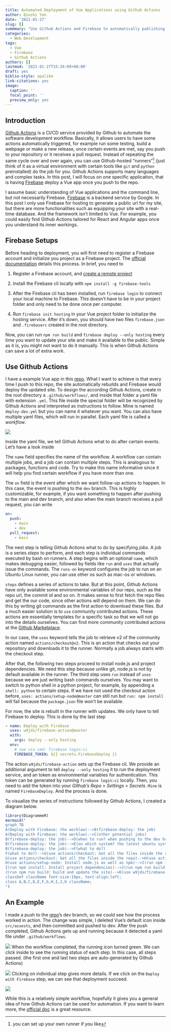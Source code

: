 ```yaml
---
title: Automated Deployment of Vue Applications using Github Actions
author: Qiushi Yan
date: '2021-01-27'
slug: []
summmary: "Use Github Actions and Firebase to automatically publishing you Vue app"
categories:
  - Web Development
tags:
  - Vue
  - Firebase
  - Github Actions
authors: []
lastmod: '2021-01-27T15:34:09+08:00'
draft: yes
biblio-style: apalike
link-citations: yes
image:
  caption: ''
  focal_point: ''
  preview_only: yes
---
```


## Introduction 

[Github Actions](https://docs.github.com/en/actions) is a CI/CD service provided by Github to automate the software development workflow. Basically, it allows users to have some actions automatically triggered, for example run some testing, build a webpage or make a new release, once certain events are met, say you push to your repository or it receives a pull request. Instead of repeating the same cycle over and over again, you can use Github-hosted "runners"^[you can set up your own runner if you like] (just think of it as a virtual environment with certain tools like `git` and `python` preinstalled) do the job for you. Github Actions supports many languages and complex tasks. In this post, I will focus on one specific application, that is having [Firebase](https://firebase.google.com/) deploy a Vue app once you push to the repo. 

I assume basic understanding of Vue applications and the command line, but not necessarily Firebase. [Firebase](https://firebase.google.com/) is a backend service by Google. In this post I only use Firebase for hosting to generate a public url for my site, but there are more functionalities such as equipping your site with a real-time database.  And the framework isn't limited to Vue. For example, you could easily find Github Actions tailored for React and Angular apps once you understand its inner workings. 

## Firebase Setups

Before heading to deployment, you will first need to register a Firebase account and initialize you project as a Firebase project. The [official documentation](https://firebase.google.com/docs/hosting) details this process. In brief, you need to 

1. Register a Firebase account, and [create a remote project](https://firebase.google.com/docs/web/setup)

2. Install the Firebase cli locally with `npm install -g firebase-tools`

3. After the Firebase cli has been installed, run `firebase login` to connect your local machine to Firebase. This doesn't have to be in your project folder and only need to be done once per computer. 

4. Run `firebase init hosting` in your Vue project folder to initialize the hosting service. After it's down, you should have two files `firebase.json` and `.firebaserc` created in the root directory. 

Now, you can run `npm run build` and `firebase deploy --only hosting` every time you want to update your site and make it available to the public. Simple as it is, you might not want to do it manually. This is when Github Actions can save a lot of extra work. 


## Use Github Actions

I have a example Vue app in this [repo](https://github.com/enixam/chatroom). What I want to achieve is that every time I push to this repo, the site automatically rebuilds and Firebase would deploy the updated site. To design the according Github Actions,  create in the root directory a `.github/workflows/`, and inside that folder a yaml file with extension `.yml`. This file inside the special folder will be recognized by Github Actions and interpreted as instructions to follow. Mine is named `deploy-dev.yml` but you can name it whatever you want. You can also have multiple yaml files, which will run in parallel. Each yaml file is called a *workflow*.

![](create.jpg)

Inside the yaml file, we tell Github Actions what to do after certain events. Let's have a look inside

<script src="https://gist.github.com/enixam/f9deb27ef09a8229661e8c309fa4e0a9.js"></script>

The `name` field specifies the name of the workflow. A workflow can contain multiple jobs, and a job can contain multiple steps. This is analogous to packages, functions and code. Try to make this name informative since it will help you find certain workflow if you have more than one. 

The `on` field is the event after which we want follow-up actions to happen. In this case, the event is pushing to the `dev` branch. This is highly customizable, for example, if you want something to happen after pushing to the main and dev branch, and also when the main branch receives a pull request, you can write 

```yaml
on:
  push:
    - main
    - dev
  pull_request:
    - main 
```

The next step is telling Github Actions what to do by specifying *jobs*. A job is a series *steps* to perform, and each step is individual commands executed by bash on runners. A step begins with an optional `name`, which makes debugging easier, followed by fields like `run` and `uses` that actually issue the commands. The `runs-on` keyword configures the job to run on an Ubuntu Linux runner, you can use other os such as mac-os or windows.

`steps` defines a series of actions to take. But at this point, Github Actions have only available some environmental variables of our repo, such as the repo url, the commit id and so on. It makes sense to first fetch the repo files and get the our code, since other actions will depend on them. We can do this by writing git commands as the first action to download these files. But a much easier solution is to `use` community contributed actions. These actions are essentially templates for a specific task so that we will not go into the details ourselves. You can find more community contributed actions at the [Github Marketplace](https://github.com/marketplace?type=actions).

In our case, the `uses` keyword tells the job to retrieve v2 of the community action named `actions/checkout@v2`. This is an action that checks out your repository and downloads it to the runner. Normally a job always starts with the checkout step. 

After that, the following two steps proceed to install node.js and project dependencies. We need this step because unlike git, node.js is not by default available in the runner. The third step uses `run` instead of `uses` because we are just writing bash commands ourselves. You may want to switch to python shell in a python project, for example, by appending a `shell: python` to certain steps.  If we have not used the checkout action before, `uses: actions/setup-node@master` can still run but `run: npm install` will fail because the `package.json` file won't be available. 

For now, the site is rebuilt in the runner with updates. We only have to tell Firebase to deploy. This is done by the last step

```yaml
- name: Deploy with Firebase
  uses: w9jds/firebase-action@master
  with:
    args: deploy --only hosting
  env:
    # see via cmd: firebase login:ci
    FIREBASE_TOKEN: ${{ secrets.FirebaseDeploy }}
```

The action `w9jds/firebase-action` sets up the Firebase cli. We provide an additional argument to tell `deploy --only hosting` it to run the deployment service, and an token as environmental variables for authentication. This token can be generated by running `firebase login:ci` locally. Then, you need to add the token into your *Github's Repo > Settings > Secrets*. `Mine` is named `FirebaseDeploy`. And the process is done.

To visualize the series of instructions followed by Github Actions, I created a diagram below. 

```r
library(DiagrammeR)
mermaid("
graph TB
A(Deploy with Firebase: the worklow)-->B(firebase-deploy: the job)
A(Deploy with Firebase: the worklow)-->C(other potential jobs)
B(firebase-deploy: the job)-->D(when to run? when pushing to the dev branch)
B(firebase-deploy: the job)-->E(on which system? the latest ubuntu system)
B(firebase-deploy: the job)-->F(what to do?)
F(what to do?)-->G(use actions/checkout: Get all the files inside the repo)
G(use actions/checkout: Get all the files inside the repo)-->H(use actions/setup-node: Install node.js as well as npm)
H(use actions/setup-node: Install node.js as well as npm)-->I(run npm install: Install project dependencies)
I(run npm install: Install project dependencies)-->J(run npm run build: build and update the site)
J(run npm run build: build and update the site)-->K(use w9jds/firebase-action: Let Firebase to host the updated site)
classDef className font-size:19px, text-align:left;
class A,B,C,D,E,F,G,H,I,J,K className;
")
```

## An Example 

I made a push to the [repo](https://github.com/enixam/chatroom)'s dev branch, so we could see how the process worked in action. The change was simple, I deleted Vue's default icon inside `src/assests`, and then committed and pushed to dev. After the push completed, Github Actions gets up and running because it detected a yaml file under `.github/workflows`.

![](running.jpg)
When the workflow completed, the running icon turned green. We can click inside to see the running status of each step. In this case, all steps passed. (the first one and last two steps are auto-generated by Github Actions)

![](steps.jpg)
Clicking on individual step gives more details. If we click on the `Deploy with Firebase` step, we can see that deployment succeed.

![](deployment.jpg)

While this is a relatively simple workflow, hopefully it gives you a general idea of how Github Actions can be used for automation. If you want to learn more, the [official doc](https://docs.github.com/en/actions/learn-github-actions) is a great resource. 